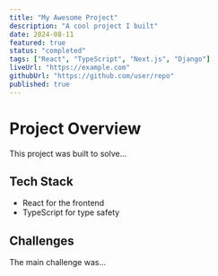 ```yaml
---
title: "My Awesome Project"
description: "A cool project I built"
date: 2024-08-11
featured: true
status: "completed"
tags: ["React", "TypeScript", "Next.js", "Django"]
liveUrl: "https://example.com"
githubUrl: "https://github.com/user/repo"
published: true
---
```


# Project Overview
This project was built to solve...

## Tech Stack
- React for the frontend
- TypeScript for type safety

## Challenges
The main challenge was...
